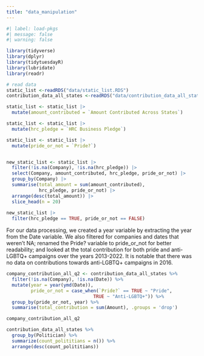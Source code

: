 ```yaml
---
title: "data_manipulation"
---
```


```r
#| label: load-pkgs
#| message: false
#| warning: false

library(tidyverse)
library(dplyr)
library(tidytuesdayR)
library(lubridate)
library(readr)

# read data 
static_list <-readRDS("data/static_list.RDS")
contribution_data_all_states <-readRDS("data/contribution_data_all_states.RDS")
```


```r
static_list <- static_list |> 
  mutate(amount_contributed = `Amount Contributed Across States`)

static_list <- static_list |> 
  mutate(hrc_pledge = `HRC Business Pledge`)

static_list <- static_list |> 
  mutate(pride_or_not = `Pride?`)


new_static_list <- static_list |> 
  filter(!is.na(Company), !is.na(hrc_pledge)) |> 
  select(Company, amount_contributed, hrc_pledge, pride_or_not) |> 
  group_by(Company) |> 
  summarise(total_amount = sum(amount_contributed),
            hrc_pledge, pride_or_not) |> 
  arrange(desc(total_amount)) |> 
  slice_head(n = 20)
  
new_static_list |> 
  filter(hrc_pledge == TRUE, pride_or_not == FALSE)
```

For our data processing, we created a year variable by extracting the year from the Date variable. We also filtered for companies and dates that weren't NA; renamed the Pride? variable to pride_or_not for better readability; and looked at the total contribution for both pride and anti-LGBTQ+ campaigns over the years 2013-2022. It is notable that there was no data on contributions towards anti-LGBTQ+ campaigns in 2016.

```r
company_contribution_all_q2 <- contribution_data_all_states %>%
  filter(!is.na(Company), !is.na(Date)) %>%
  mutate(year = year(ymd(Date)),
         pride_or_not = case_when(`Pride?` == TRUE ~ "Pride",
                                TRUE ~ "Anti-LGBTQ+")) %>%
  group_by(pride_or_not, year) %>%
  summarise(total_contribution = sum(Amount), .groups = 'drop')

company_contribution_all_q2
```

```r
contribution_data_all_states %>%
  group_by(Politician) %>%
  summarize(count_polititians = n()) %>%
  arrange(desc(count_polititians))
```

